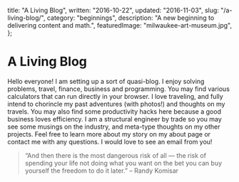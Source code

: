   title: "A Living Blog",
  written: "2016-10-22",
  updated: "2016-11-03",
  slug: "/a-living-blog/",
  category: "beginnings",
  description: "A new beginning to delivering content and math.",
  featuredImage: "milwaukee-art-museum.jpg",
};

# A Living Blog

Hello everyone! I am setting up a sort of quasi-blog. I enjoy solving problems, travel, finance, business and programming. You may find various calculators that can run directly in your browser. I love traveling, and fully intend to chorincle my past adventures (with photos!) and thoughts on my travels. You may also find some productivity hacks here because a good business loves efficiency. I am a structural engineer by trade so you may see some musings on the industry, and meta-type thoughts on my other projects. Feel free to learn more about my story on my about page or contact me with any questions. I would love to see an email from you!

> “And then there is the most dangerous risk of all — the risk of spending your life not doing what you want on the bet you can buy yourself the freedom to do it later.”
> – Randy Komisar

